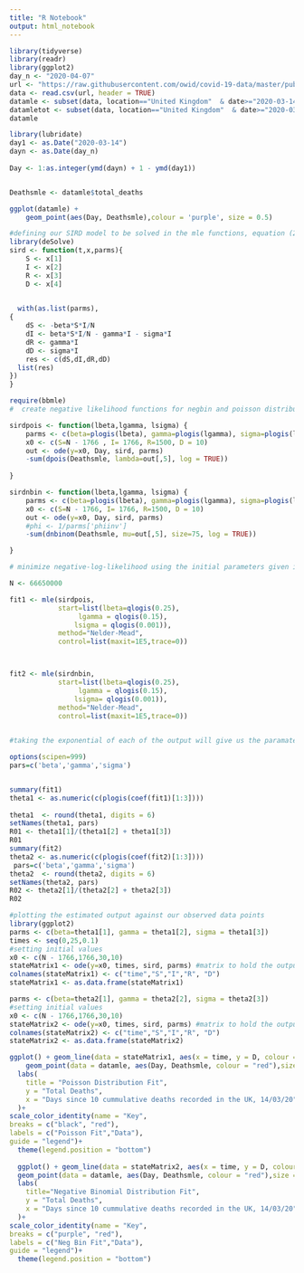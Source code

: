 ```yaml
---
title: "R Notebook"
output: html_notebook
---
```

```r
library(tidyverse)
library(readr)
library(ggplot2)
day_n <- "2020-04-07"
url <- "https://raw.githubusercontent.com/owid/covid-19-data/master/public/data/owid-covid-data.csv"
data <- read.csv(url, header = TRUE)
datamle <- subset(data, location=="United Kingdom"  & date>="2020-03-14" & date<=day_n, select = -c(iso_code, continent, stringency_index, population_density:life_expectancy, new_tests:tests_units)) #display only relavent columns and the UK data only. Starting date when 10 cumulative deaths have been recorded and the end date is 2 weeks past the start of the UK lockdown to allow for any delays between redcuded transmission having an effect on mortality.
datamletot <- subset(data, location=="United Kingdom"  & date>="2020-03-14" & date<="2020-04-07", select = -c(iso_code, continent, stringency_index, population_density:life_expectancy, new_tests:tests_units))
datamle

library(lubridate)
day1 <- as.Date("2020-03-14")
dayn <- as.Date(day_n)
 
Day <- 1:as.integer(ymd(dayn) + 1 - ymd(day1))


Deathsmle <- datamle$total_deaths

ggplot(datamle) +
    geom_point(aes(Day, Deathsmle),colour = 'purple', size = 0.5) 
```

```r
#defining our SIRD model to be solved in the mle functions, equation (2)
library(deSolve)
sird <- function(t,x,parms){
    S <- x[1]
    I <- x[2]
    R <- x[3]
    D <- x[4]

    
  with(as.list(parms),
{
    dS <- -beta*S*I/N
    dI <- beta*S*I/N - gamma*I - sigma*I
    dR <- gamma*I
    dD <- sigma*I
    res <- c(dS,dI,dR,dD)
  list(res)
})
}
```

```r

require(bbmle)
#  create negative likelihood functions for negbin and poisson distributions. The poisson distribution is given in equation (3-5) and the negatuve binomial function in given in equation (6-8).

sirdpois <- function(lbeta,lgamma, lsigma) {
    parms <- c(beta=plogis(lbeta), gamma=plogis(lgamma), sigma=plogis(lsigma))
    x0 <- c(S=N - 1766 , I= 1766, R=1500, D = 10)
    out <- ode(y=x0, Day, sird, parms)
    -sum(dpois(Deathsmle, lambda=out[,5], log = TRUE))
 
}

sirdnbin <- function(lbeta,lgamma, lsigma) {
    parms <- c(beta=plogis(lbeta), gamma=plogis(lgamma), sigma=plogis(lsigma))
    x0 <- c(S=N - 1766, I= 1766, R=1500, D = 10)
    out <- ode(y=x0, Day, sird, parms)
    #phi <- 1/parms['phiinv']
    -sum(dnbinom(Deathsmle, mu=out[,5], size=75, log = TRUE))

}

# minimize negative-log-likelihood using the initial parameters given in Table (2) in report

N <- 66650000

fit1 <- mle(sirdpois,
            start=list(lbeta=qlogis(0.25),
                 lgamma = qlogis(0.15),     
                lsigma = qlogis(0.001)),
            method="Nelder-Mead",
            control=list(maxit=1E5,trace=0))



fit2 <- mle(sirdnbin,
            start=list(lbeta=qlogis(0.25),
                 lgamma = qlogis(0.15),      
                lsigma= qlogis(0.001)),
            method="Nelder-Mead",
            control=list(maxit=1E5,trace=0))

           
#taking the exponential of each of the output will give us the paramater estimate we need from each distribution. Using these paramater estimates, we use eqaution (43) to calculate the R0 number.

options(scipen=999)
pars=c('beta','gamma','sigma')


summary(fit1)
theta1 <- as.numeric(c(plogis(coef(fit1)[1:3])))
                  
theta1  <- round(theta1, digits = 6)
setNames(theta1, pars)
R01 <- theta1[1]/(theta1[2] + theta1[3])
R01
summary(fit2)
theta2 <- as.numeric(c(plogis(coef(fit2)[1:3])))
 pars=c('beta','gamma','sigma')                
theta2  <- round(theta2, digits = 6)
setNames(theta2, pars)
R02 <- theta2[1]/(theta2[2] + theta2[3])
R02

```
```r
#plotting the estimated output against our observed data points
library(ggplot2)
parms <- c(beta=theta1[1], gamma = theta1[2], sigma = theta1[3])
times <- seq(0,25,0.1)
#setting initial values
x0 <- c(N - 1766,1766,30,10)
stateMatrix1 <- ode(y=x0, times, sird, parms) #matrix to hold the output
colnames(stateMatrix1) <- c("time","S","I","R", "D")
stateMatrix1 <- as.data.frame(stateMatrix1)

parms <- c(beta=theta2[1], gamma = theta2[2], sigma = theta2[3])
#setting initial values
x0 <- c(N - 1766,1766,30,10)
stateMatrix2 <- ode(y=x0, times, sird, parms) #matrix to hold the output
colnames(stateMatrix2) <- c("time","S","I","R", "D")
stateMatrix2 <- as.data.frame(stateMatrix2)

ggplot() + geom_line(data = stateMatrix1, aes(x = time, y = D, colour = "black"),linetype = 2) +
    geom_point(data = datamle, aes(Day, Deathsmle, colour = "red"),size = 0.75) +
  labs(
    title = "Poisson Distribution Fit",
    y = "Total Deaths",
    x = "Days since 10 cummulative deaths recorded in the UK, 14/03/20"
  )+
scale_color_identity(name = "Key",
breaks = c("black", "red"),
labels = c("Poisson Fit","Data"),
guide = "legend")+
  theme(legend.position = "bottom")
  
  ggplot() + geom_line(data = stateMatrix2, aes(x = time, y = D, colour = "purple"),linetype = 2)+
  geom_point(data = datamle, aes(Day, Deathsmle, colour = "red"),size = 0.75) +
  labs(
    title="Negative Binomial Distribution Fit",
    y = "Total Deaths",
    x = "Days since 10 cummulative deaths recorded in the UK, 14/03/20"
  )+
scale_color_identity(name = "Key",
breaks = c("purple", "red"),
labels = c("Neg Bin Fit","Data"),
guide = "legend")+
  theme(legend.position = "bottom")
```
